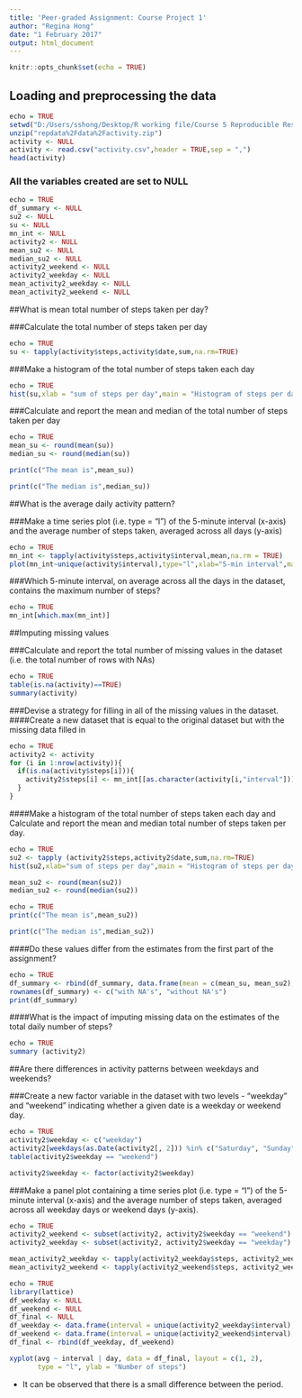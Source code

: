 ---
title: 'Peer-graded Assignment: Course Project 1'
author: "Regina Hong"
date: "1 February 2017"
output: html_document
---

```{r setup, include=FALSE}
knitr::opts_chunk$set(echo = TRUE)
```

## Loading and preprocessing the data

```{r}
echo = TRUE
setwd("D:/Users/sshong/Desktop/R working file/Course 5 Reproducible Research/Week2_Project1")
unzip("repdata%2Fdata%2Factivity.zip")
activity <- NULL
activity <- read.csv("activity.csv",header = TRUE,sep = ",")
head(activity)
```

### All the variables created are set to NULL

```{r}
echo = TRUE
df_summary <- NULL
su2 <- NULL
su <- NULL
mn_int <- NULL
activity2 <- NULL
mean_su2 <- NULL
median_su2 <- NULL
activity2_weekend <- NULL
activity2_weekday <- NULL
mean_activity2_weekday <- NULL
mean_activity2_weekend <- NULL
```

##What is mean total number of steps taken per day?

###Calculate the total number of steps taken per day

```{r}
echo = TRUE
su <- tapply(activity$steps,activity$date,sum,na.rm=TRUE)
```

###Make a histogram of the total number of steps taken each day

```{r}
echo = TRUE
hist(su,xlab = "sum of steps per day",main = "Histogram of steps per day")
```

###Calculate and report the mean and median of the total number of steps taken per day

```{r}
echo = TRUE
mean_su <- round(mean(su))
median_su <- round(median(su))

print(c("The mean is",mean_su))

print(c("The median is",median_su))
```

##What is the average daily activity pattern?

###Make a time series plot (i.e. type = "l") of the 5-minute interval (x-axis) and the average number of steps taken, averaged across all days (y-axis)

```{r}
echo = TRUE
mn_int <- tapply(activity$steps,activity$interval,mean,na.rm = TRUE)
plot(mn_int~unique(activity$interval),type="l",xlab="5-min interval",main="Time series plot")
```

###Which 5-minute interval, on average across all the days in the dataset, contains the maximum number of steps?

```{r}
echo = TRUE
mn_int[which.max(mn_int)]
```

##Imputing missing values

###Calculate and report the total number of missing values in the dataset (i.e. the total number of rows with NAs)

```{r}
echo = TRUE
table(is.na(activity)==TRUE)
summary(activity)
```

###Devise a strategy for filling in all of the missing values in the dataset.
####Create a new dataset that is equal to the original dataset but with the missing data filled in

```{r}
echo = TRUE
activity2 <- activity
for (i in 1:nrow(activity)){
  if(is.na(activity$steps[i])){
    activity2$steps[i] <- mn_int[[as.character(activity[i,"interval"])]]
  }
}
```

####Make a histogram of the total number of steps taken each day and Calculate and report the mean and median total number of steps taken per day. 

```{r}
echo = TRUE
su2 <- tapply (activity2$steps,activity2$date,sum,na.rm=TRUE)
hist(su2,xlab="sum of steps per day",main = "Histogram of steps per day")

mean_su2 <- round(mean(su2))
median_su2 <- round(median(su2))

echo = TRUE
print(c("The mean is",mean_su2))

print(c("The median is",median_su2))
```

####Do these values differ from the estimates from the first part of the assignment?

```{r}
echo = TRUE
df_summary <- rbind(df_summary, data.frame(mean = c(mean_su, mean_su2), median = c(median_su, median_su2)))
rownames(df_summary) <- c("with NA's", "without NA's")
print(df_summary)
```

####What is the impact of imputing missing data on the estimates of the total daily number of steps?

```{r}
echo = TRUE
summary (activity2)
```

##Are there differences in activity patterns between weekdays and weekends?

###Create a new factor variable in the dataset with two levels - "weekday" and "weekend" indicating whether a given date is a weekday or weekend day.

```{r}
echo = TRUE
activity2$weekday <- c("weekday")
activity2[weekdays(as.Date(activity2[, 2])) %in% c("Saturday", "Sunday", "samedi", "dimanche", "saturday", "sunday", "Samedi", "Dimanche"), ][4] <- c("weekend")
table(activity2$weekday == "weekend")

activity2$weekday <- factor(activity2$weekday)
```

###Make a panel plot containing a time series plot (i.e. type = "l") of the 5-minute interval (x-axis) and the average number of steps taken, averaged across all weekday days or weekend days (y-axis). 

```{r}
echo = TRUE
activity2_weekend <- subset(activity2, activity2$weekday == "weekend")
activity2_weekday <- subset(activity2, activity2$weekday == "weekday")

mean_activity2_weekday <- tapply(activity2_weekday$steps, activity2_weekday$interval, mean)
mean_activity2_weekend <- tapply(activity2_weekend$steps, activity2_weekend$interval, mean)

echo = TRUE
library(lattice)
df_weekday <- NULL
df_weekend <- NULL
df_final <- NULL
df_weekday <- data.frame(interval = unique(activity2_weekday$interval), avg = as.numeric(mean_activity2_weekday), day = rep("weekday", length(mean_activity2_weekday)))
df_weekend <- data.frame(interval = unique(activity2_weekend$interval), avg = as.numeric(mean_activity2_weekend), day = rep("weekend", length(mean_activity2_weekend)))
df_final <- rbind(df_weekday, df_weekend)

xyplot(avg ~ interval | day, data = df_final, layout = c(1, 2), 
       type = "l", ylab = "Number of steps")
```

- It can be observed that there is a small difference between the period.